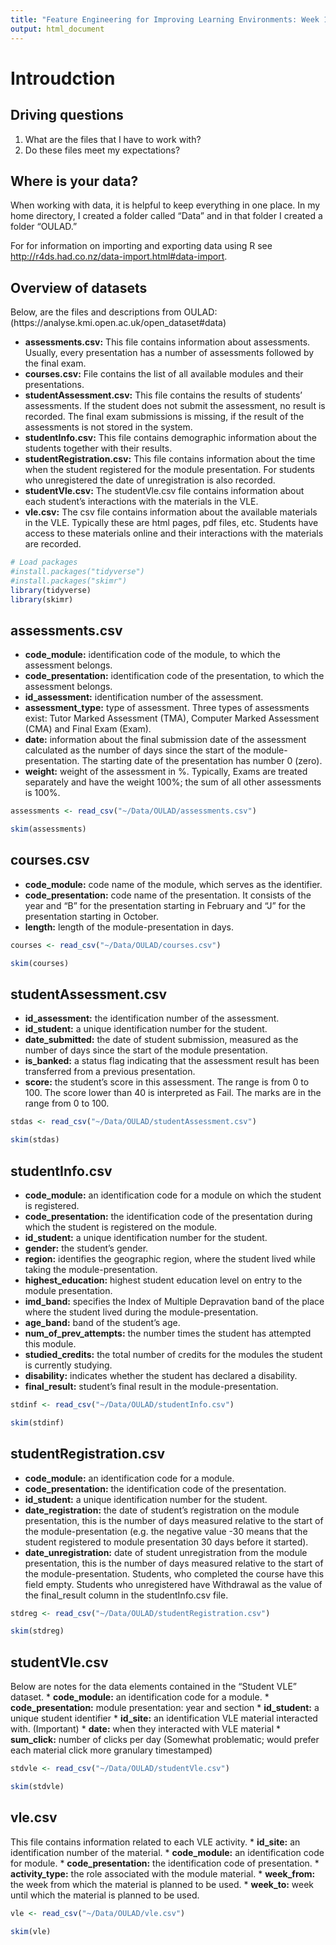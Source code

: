 ```yaml
---
title: "Feature Engineering for Improving Learning Environments: Week 1"
output: html_document
---
```

# Introudction
## Driving questions
1. What are the files that I have to work with?
2. Do these files meet my expectations?

## Where is your data?
When working with data, it is helpful to keep everything in one place. In my home directory, I created a folder called "Data" and in that folder I created a folder "OULAD."

For for information on importing and exporting data using R see <http://r4ds.had.co.nz/data-import.html#data-import>.

## Overview of datasets
Below, are the files and descriptions from OULAD:
(https://analyse.kmi.open.ac.uk/open_dataset#data)

* **assessments.csv:** This file contains information about assessments. Usually, every presentation has a number of assessments followed by the final exam.
* **courses.csv:** File contains the list of all available modules and their presentations.
* **studentAssessment.csv:** This file contains the results of students’ assessments. If the student does not submit the assessment, no result is recorded. The final exam submissions is missing, if the result of the assessments is not stored in the system.
* **studentInfo.csv:** This file contains demographic information about the students together with their results.
* **studentRegistration.csv:** This file contains information about the time when the student registered for the module presentation. For students who unregistered the date of unregistration is also recorded. 
* **studentVle.csv:** The studentVle.csv file contains information about each student’s interactions with the materials in the VLE.
* **vle.csv:** The csv file contains information about the available materials in the VLE. Typically these are html pages, pdf files, etc. Students have access to these materials online and their interactions with the materials are recorded.

```r
# Load packages
#install.packages("tidyverse")
#install.packages("skimr")
library(tidyverse)
library(skimr)
```
## assessments.csv
* **code_module:** identification code of the module, to which the assessment belongs.
* **code_presentation:** identification code of the presentation, to which the assessment belongs.
* **id_assessment:** identification number of the assessment.
* **assessment_type:** type of assessment. Three types of assessments exist: Tutor Marked Assessment (TMA), Computer Marked Assessment (CMA) and Final Exam (Exam).
* **date:** information about the final submission date of the assessment calculated as the number of days since the start of the module-presentation. The starting date of the presentation has number 0 (zero).
* **weight:** weight of the assessment in %. Typically, Exams are treated separately and have the weight 100%; the sum of all other assessments is 100%.

```r
assessments <- read_csv("~/Data/OULAD/assessments.csv")
```

```r
skim(assessments)
```


## courses.csv
* **code_module:** code name of the module, which serves as the identifier.
* **code_presentation:** code name of the presentation. It consists of the year and “B” for the presentation starting in February and “J” for the presentation starting in October.
* **length:** length of the module-presentation in days.

```r
courses <- read_csv("~/Data/OULAD/courses.csv")
```

```r
skim(courses)
```

## studentAssessment.csv
* **id_assessment:** the identification number of the assessment.
* **id_student:** a unique identification number for the student.
* **date_submitted:** the date of student submission, measured as the number of days since the start of the module presentation.
* **is_banked:** a status flag indicating that the assessment result has been transferred from a previous presentation.
* **score:** the student’s score in this assessment. The range is from 0 to 100. The score lower than 40 is interpreted as Fail. The marks are in the range from 0 to 100.

```r
stdas <- read_csv("~/Data/OULAD/studentAssessment.csv")
```

```r
skim(stdas)
```

## studentInfo.csv
* **code_module:** an identification code for a module on which the student is registered.
* **code_presentation:** the identification code of the presentation during which the student is registered on the module.
* **id_student:** a unique identification number for the student.
* **gender:** the student’s gender.
* **region:** identifies the geographic region, where the student lived while taking the module-presentation.
* **highest_education:** highest student education level on entry to the module presentation.
* **imd_band:** specifies the Index of Multiple Depravation band of the place where the student lived during the module-presentation.
* **age_band:** band of the student’s age.
* **num_of_prev_attempts:** the number times the student has attempted this module.
* **studied_credits:** the total number of credits for the modules the student is currently studying.
* **disability:** indicates whether the student has declared a disability.
* **final_result:** student’s final result in the module-presentation.

```r
stdinf <- read_csv("~/Data/OULAD/studentInfo.csv")
```

```r
skim(stdinf)
```

## studentRegistration.csv
* **code_module:** an identification code for a module.
* **code_presentation:** the identification code of the presentation.
* **id_student:** a unique identification number for the student.
* **date_registration:** the date of student’s registration on the module presentation, this is the number of days measured relative to the start of the module-presentation (e.g. the negative value -30 means that the student registered to module presentation 30 days before it started).
* **date_unregistration:** date of student unregistration from the module presentation, this is the number of days measured relative to the start of the module-presentation. Students, who completed the course have this field empty. Students who unregistered have Withdrawal as the value of the final_result column in the studentInfo.csv file.

```r
stdreg <- read_csv("~/Data/OULAD/studentRegistration.csv")
```

```r
skim(stdreg)
```

## studentVle.csv
Below are notes for the data elements contained in the "Student VLE" dataset.
* **code_module:** an identification code for a module.
* **code_presentation:** module presentation: year and section
* **id_student:** a unique student identifier
* **id_site:** an identification VLE material interacted with. (Important)
* **date:** when they interacted with VLE material
* **sum_click:** number of clicks per day (Somewhat problematic; would prefer each material click more granulary 
timestamped)

```r
stdvle <- read_csv("~/Data/OULAD/studentVle.csv")
```

```r
skim(stdvle)
```

## vle.csv
This file contains information related to each VLE activity.
* **id_site:** an identification number of the material.
* **code_module:** an identification code for module.
* **code_presentation:** the identification code of presentation.
* **activity_type:** the role associated with the module material.
* **week_from:** the week from which the material is planned to be used.
* **week_to:** week until which the material is planned to be used.

```r
vle <- read_csv("~/Data/OULAD/vle.csv")
```

```r
skim(vle)
```

